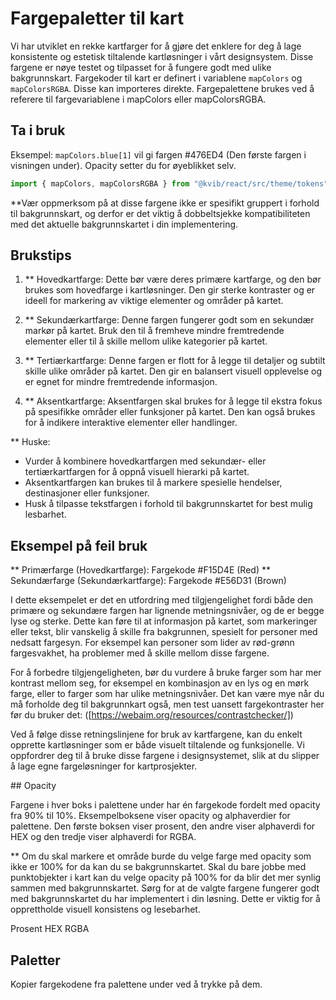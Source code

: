 
<Meta title="Design Fundament/Farger til kart" />

# Fargepaletter til kart

Vi har utviklet en rekke kartfarger for å gjøre det enklere for deg å lage konsistente og estetisk tiltalende kartløsninger i vårt designsystem. Disse fargene er nøye testet og tilpasset for å fungere godt med ulike bakgrunnskart. Fargekoder til kart er definert i variablene `mapColors` og `mapColorsRGBA`. Disse kan importeres direkte. Fargepalettene brukes ved å referere til fargevariablene i mapColors eller mapColorsRGBA.

## Ta i bruk
Eksempel: `mapColors.blue[1]` vil gi fargen #476ED4 (Den første fargen i visningen under). Opacity setter du for øyeblikket selv.

```jsx
import { mapColors, mapColorsRGBA } from "@kvib/react/src/theme/tokens";
```
**Vær oppmerksom på at disse fargene ikke er spesifikt gruppert i forhold til bakgrunnskart, og derfor er det viktig å dobbeltsjekke kompatibiliteten med det aktuelle bakgrunnskartet i din implementering.

## Brukstips
1. ** Hovedkartfarge: 
Dette bør være deres primære kartfarge, og den bør brukes som hovedfarge i kartløsninger. Den gir sterke kontraster og er ideell for markering av viktige elementer og områder på kartet.

1. ** Sekundærkartfarge: 
Denne fargen fungerer godt som en sekundær markør på kartet. Bruk den til å fremheve mindre fremtredende elementer eller til å skille mellom ulike kategorier på kartet.

1. ** Tertiærkartfarge: 
Denne fargen er flott for å legge til detaljer og subtilt skille ulike områder på kartet. Den gir en balansert visuell opplevelse og er egnet for mindre fremtredende informasjon.

1. ** Aksentkartfarge: 
Aksentfargen skal brukes for å legge til ekstra fokus på spesifikke områder eller funksjoner på kartet. Den kan også brukes for å indikere interaktive elementer eller handlinger.

** Huske:
- Vurder å kombinere hovedkartfargen med sekundær- eller tertiærkartfargen for å oppnå visuell hierarki på kartet.
- Aksentkartfargen kan brukes til å markere spesielle hendelser, destinasjoner eller funksjoner.
- Husk å tilpasse tekstfargen i forhold til bakgrunnskartet for best mulig lesbarhet.

## Eksempel på feil bruk
** Primærfarge (Hovedkartfarge): Fargekode #F15D4E (Red)
** Sekundærfarge (Sekundærkartfarge): Fargekode #E56D31 (Brown)

I dette eksempelet er det en utfordring med tilgjengelighet fordi både den primære og sekundære fargen har lignende metningsnivåer, og de er begge lyse og sterke. Dette kan føre til at informasjon på kartet, som markeringer eller tekst, blir vanskelig å skille fra bakgrunnen, spesielt for personer med nedsatt fargesyn. For eksempel kan personer som lider av rød-grønn fargesvakhet, ha problemer med å skille mellom disse fargene.

For å forbedre tilgjengeligheten, bør du vurdere å bruke farger som har mer kontrast mellom seg, for eksempel en kombinasjon av en lys og en mørk farge, eller to farger som har ulike metningsnivåer. Det kan være mye når du må forholde deg til bakgrunnkart også, men test uansett fargekontraster her før du bruker det: ([https://webaim.org/resources/contrastchecker/])

Ved å følge disse retningslinjene for bruk av kartfargene, kan du enkelt opprette kartløsninger som er både visuelt tiltalende og funksjonelle. Vi oppfordrer deg til å bruke disse fargene i designsystemet, slik at du slipper å lage egne fargeløsninger for kartprosjekter.


<KvibProvider>
  ## Opacity

Fargene i hver boks i palettene under har én fargekode fordelt med opacity fra 90% til 10%. Eksempelboksene viser opacity og alphaverdier for palettene.
Den første boksen viser prosent, den andre viser alphaverdi for HEX og den tredje viser alphaverdi for RGBA.

** Om du skal markere et område burde du velge farge med opacity som ikke er 100% for da kan du se bakgrunnskartet. Skal du bare jobbe med punktobjekter i kart kan du velge opacity på 100% for da blir det mer synlig sammen med bakgrunnskartet.  Sørg for at de valgte fargene fungerer godt med bakgrunnskartet du har implementert i din løsning. Dette er viktig for å opprettholde visuell konsistens og lesebarhet.

<Stack>
  <Flex alignItems="center">
    <Text margin="0" fontWeight="semibold" w="20">
      Prosent
    </Text>
    <ExampleBox value="#00A76C" />
  </Flex>
  <Flex alignItems="center">
    <Text margin="0" fontWeight="semibold" w="20">
      HEX
    </Text>
    <ExampleBox value="#00A76C" opacityFormat="HEX" />
  </Flex>
  <Flex alignItems="center">
    <Text margin="0" fontWeight="semibold" w="20">
      RGBA
    </Text>
    <ExampleBox value="#00A76C" opacityFormat="RGBA" />
  </Flex>
</Stack>

## Paletter

Kopier fargekodene fra palettene under ved å trykke på dem.

  <ColorPalettes hexColors={mapColors} RGBAColors={mapColorsRGBA} />
</KvibProvider>
